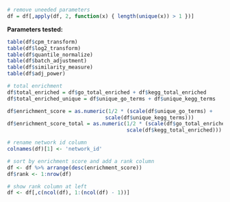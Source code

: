 ```r
# remove uneeded parameters
df = df[,apply(df, 2, function(x) { length(unique(x)) > 1 })]
```

**Parameters tested:**

```r
table(df$cpm_transform)
table(df$log2_transform)
table(df$quantile_normalize)
table(df$batch_adjustment)
table(df$similarity_measure)
table(df$adj_power)
```

```r
# total enrichment
df$total_enriched = df$go_total_enriched + df$kegg_total_enriched
df$total_enriched_unique = df$unique_go_terms + df$unique_kegg_terms

df$enrichment_score = as.numeric(1/2 * (scale(df$unique_go_terms) +
                                scale(df$unique_kegg_terms)))
df$enrichment_score_total = as.numeric(1/2 * (scale(df$go_total_enriched) +
                                       scale(df$kegg_total_enriched)))

# rename network id column
colnames(df)[1] <- 'network_id'

# sort by enrichment score and add a rank column
df <- df %>% arrange(desc(enrichment_score))
df$rank <- 1:nrow(df)

# show rank column at left
df <- df[,c(ncol(df), 1:(ncol(df) - 1))]
```

